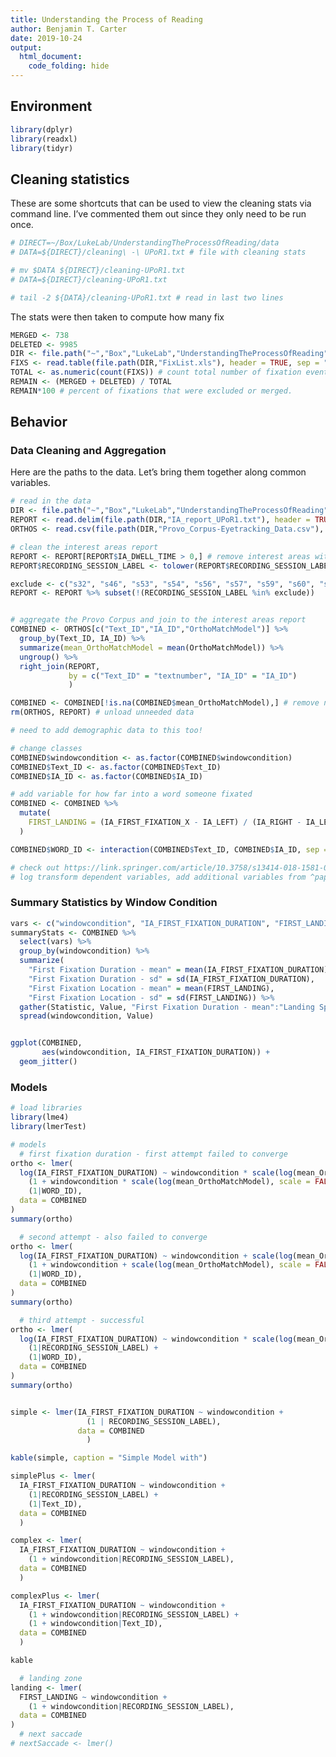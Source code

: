```yaml
---
title: Understanding the Process of Reading
author: Benjamin T. Carter
date: 2019-10-24
output:
  html_document:
    code_folding: hide
---
```


## Environment

```r
library(dplyr)
library(readxl)
library(tidyr)
```

## Cleaning statistics

These are some shortcuts that can be used to view the cleaning stats via command line. I've commented them out since they only need to be run once.

```bash
# DIRECT=~/Box/LukeLab/UnderstandingTheProcessOfReading/data
# DATA=${DIRECT}/cleaning\ -\ UPoR1.txt # file with cleaning stats

# mv $DATA ${DIRECT}/cleaning-UPoR1.txt
# DATA=${DIRECT}/cleaning-UPoR1.txt

# tail -2 ${DATA}/cleaning-UPoR1.txt # read in last two lines
```

The stats were then taken to compute how many fix

```r
MERGED <- 738
DELETED <- 9985
DIR <- file.path("~","Box","LukeLab","UnderstandingTheProcessOfReading","data") # study directory
FIXS <- read.table(file.path(DIR,"FixList.xls"), header = TRUE, sep = "\t") # list of fixations
TOTAL <- as.numeric(count(FIXS)) # count total number of fixation events
REMAIN <- (MERGED + DELETED) / TOTAL
REMAIN*100 # percent of fixations that were excluded or merged.
```

## Behavior

### Data Cleaning and Aggregation

Here are the paths to the data. Let's bring them together along common variables.

```r
# read in the data
DIR <- file.path("~","Box","LukeLab","UnderstandingTheProcessOfReading","data") # study directory
REPORT <- read.delim(file.path(DIR,"IA_report_UPoR1.txt"), header = TRUE, sep = "\t", fill = TRUE, na.strings = ".") # interest areas report
ORTHOS <- read.csv(file.path(DIR,"Provo_Corpus-Eyetracking_Data.csv"), header = TRUE, sep = ",", fill = TRUE) # ortho probabilities

# clean the interest areas report
REPORT <- REPORT[REPORT$IA_DWELL_TIME > 0,] # remove interest areas without a fixation in them.
REPORT$RECORDING_SESSION_LABEL <- tolower(REPORT$RECORDING_SESSION_LABEL) # make label case consistent

exclude <- c("s32", "s46", "s53", "s54", "s56", "s57", "s59", "s60", "s63") # exclude messy data
REPORT <- REPORT %>% subset(!(RECORDING_SESSION_LABEL %in% exclude))


# aggregate the Provo Corpus and join to the interest areas report
COMBINED <- ORTHOS[c("Text_ID","IA_ID","OrthoMatchModel")] %>% 
  group_by(Text_ID, IA_ID) %>%
  summarize(mean_OrthoMatchModel = mean(OrthoMatchModel)) %>%
  ungroup() %>%
  right_join(REPORT,
             by = c("Text_ID" = "textnumber", "IA_ID" = "IA_ID")
             )

COMBINED <- COMBINED[!is.na(COMBINED$mean_OrthoMatchModel),] # remove na values
rm(ORTHOS, REPORT) # unload unneeded data

# need to add demographic data to this too!

# change classes
COMBINED$windowcondition <- as.factor(COMBINED$windowcondition)
COMBINED$Text_ID <- as.factor(COMBINED$Text_ID)
COMBINED$IA_ID <- as.factor(COMBINED$IA_ID)

# add variable for how far into a word someone fixated
COMBINED <- COMBINED %>%
  mutate(
    FIRST_LANDING = (IA_FIRST_FIXATION_X - IA_LEFT) / (IA_RIGHT - IA_LEFT)
  )

COMBINED$WORD_ID <- interaction(COMBINED$Text_ID, COMBINED$IA_ID, sep = ".") # create interaction variable

# check out https://link.springer.com/article/10.3758/s13414-018-1581-0
# log transform dependent variables, add additional variables from ^paper^
```

### Summary Statistics by Window Condition
```r
vars <- c("windowcondition", "IA_FIRST_FIXATION_DURATION", "FIRST_LANDING", "IA_DWELL_TIME") # need to add skipping probability, single fixation duration, refixation probability, regression probability, total time, gaze duration.
summaryStats <- COMBINED %>%
  select(vars) %>%
  group_by(windowcondition) %>%
  summarize(
    "First Fixation Duration - mean" = mean(IA_FIRST_FIXATION_DURATION),
    "First Fixation Duration - sd" = sd(IA_FIRST_FIXATION_DURATION),
    "First Fixation Location - mean" = mean(FIRST_LANDING),
    "First Fixation Location - sd" = sd(FIRST_LANDING)) %>%
  gather(Statistic, Value, "First Fixation Duration - mean":"Landing Spot - sd") %>%
  spread(windowcondition, Value)


ggplot(COMBINED,
       aes(windowcondition, IA_FIRST_FIXATION_DURATION)) + 
  geom_jitter()

```

### Models
```r
# load libraries
library(lme4)
library(lmerTest)

# models
  # first fixation duration - first attempt failed to converge
ortho <- lmer(
  log(IA_FIRST_FIXATION_DURATION) ~ windowcondition * scale(log(mean_OrthoMatchModel), scale = FALSE) +
    (1 + windowcondition * scale(log(mean_OrthoMatchModel), scale = FALSE)|RECORDING_SESSION_LABEL) +
    (1|WORD_ID),
  data = COMBINED
)
summary(ortho)

  # second attempt - also failed to converge
ortho <- lmer(
  log(IA_FIRST_FIXATION_DURATION) ~ windowcondition + scale(log(mean_OrthoMatchModel), scale = FALSE) +
    (1 + windowcondition + scale(log(mean_OrthoMatchModel), scale = FALSE)|RECORDING_SESSION_LABEL) +
    (1|WORD_ID),
  data = COMBINED
)
summary(ortho)

  # third attempt - successful
ortho <- lmer(
  log(IA_FIRST_FIXATION_DURATION) ~ windowcondition * scale(log(mean_OrthoMatchModel), scale = FALSE) +
    (1|RECORDING_SESSION_LABEL) +
    (1|WORD_ID),
  data = COMBINED
)
summary(ortho)


simple <- lmer(IA_FIRST_FIXATION_DURATION ~ windowcondition +
                 (1 | RECORDING_SESSION_LABEL),
               data = COMBINED
                 )

kable(simple, caption = "Simple Model with")

simplePlus <- lmer(
  IA_FIRST_FIXATION_DURATION ~ windowcondition +
    (1|RECORDING_SESSION_LABEL) +
    (1|Text_ID),
  data = COMBINED
  )

complex <- lmer(
  IA_FIRST_FIXATION_DURATION ~ windowcondition +
    (1 + windowcondition|RECORDING_SESSION_LABEL),
  data = COMBINED
  )

complexPlus <- lmer(
  IA_FIRST_FIXATION_DURATION ~ windowcondition +
    (1 + windowcondition|RECORDING_SESSION_LABEL) +
    (1 + windowcondition|Text_ID),
  data = COMBINED
  )

kable

  # landing zone
landing <- lmer(
  FIRST_LANDING ~ windowcondition + 
    (1 + windowcondition|RECORDING_SESSION_LABEL),
  data = COMBINED
)
  # next saccade
# nextSaccade <- lmer()
```


